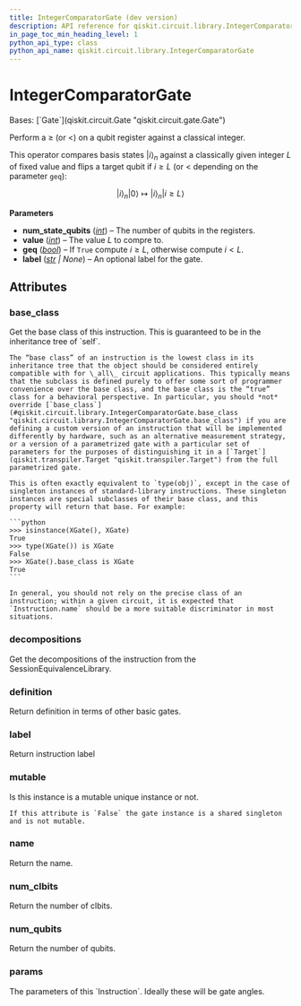 ```yaml
---
title: IntegerComparatorGate (dev version)
description: API reference for qiskit.circuit.library.IntegerComparatorGate in the dev version of qiskit
in_page_toc_min_heading_level: 1
python_api_type: class
python_api_name: qiskit.circuit.library.IntegerComparatorGate
---
```


# IntegerComparatorGate

<Class id="qiskit.circuit.library.IntegerComparatorGate" isDedicatedPage={true} github="https://github.com/Qiskit/qiskit/tree/stable/2.0/qiskit/circuit/library/arithmetic/integer_comparator.py#L172-L200" signature="qiskit.circuit.library.IntegerComparatorGate(num_state_qubits, value, geq=True, label=None)" modifiers="class">
  Bases: [`Gate`](qiskit.circuit.Gate "qiskit.circuit.gate.Gate")

  Perform a $\geq$ (or $<$) on a qubit register against a classical integer.

  This operator compares basis states $|i\rangle_n$ against a classically given integer $L$ of fixed value and flips a target qubit if $i \geq L$ (or $<$ depending on the parameter `geq`):

$$
|i\rangle_n |0\rangle \mapsto |i\rangle_n |i \geq L\rangle
$$

  **Parameters**

  *   **num\_state\_qubits** ([*int*](https://docs.python.org/3/library/functions.html#int "(in Python v3.13)")) – The number of qubits in the registers.
  *   **value** ([*int*](https://docs.python.org/3/library/functions.html#int "(in Python v3.13)")) – The value $L$ to compre to.
  *   **geq** ([*bool*](https://docs.python.org/3/library/functions.html#bool "(in Python v3.13)")) – If `True` compute $i \geq L$, otherwise compute $i < L$.
  *   **label** ([*str*](https://docs.python.org/3/library/stdtypes.html#str "(in Python v3.13)") *| None*) – An optional label for the gate.

  ## Attributes

  ### base\_class

  <Attribute id="qiskit.circuit.library.IntegerComparatorGate.base_class">
    Get the base class of this instruction. This is guaranteed to be in the inheritance tree of `self`.

    The “base class” of an instruction is the lowest class in its inheritance tree that the object should be considered entirely compatible with for \_all\_ circuit applications. This typically means that the subclass is defined purely to offer some sort of programmer convenience over the base class, and the base class is the “true” class for a behavioral perspective. In particular, you should *not* override [`base_class`](#qiskit.circuit.library.IntegerComparatorGate.base_class "qiskit.circuit.library.IntegerComparatorGate.base_class") if you are defining a custom version of an instruction that will be implemented differently by hardware, such as an alternative measurement strategy, or a version of a parametrized gate with a particular set of parameters for the purposes of distinguishing it in a [`Target`](qiskit.transpiler.Target "qiskit.transpiler.Target") from the full parametrized gate.

    This is often exactly equivalent to `type(obj)`, except in the case of singleton instances of standard-library instructions. These singleton instances are special subclasses of their base class, and this property will return that base. For example:

    ```python
    >>> isinstance(XGate(), XGate)
    True
    >>> type(XGate()) is XGate
    False
    >>> XGate().base_class is XGate
    True
    ```

    In general, you should not rely on the precise class of an instruction; within a given circuit, it is expected that `Instruction.name` should be a more suitable discriminator in most situations.
  </Attribute>

  ### decompositions

  <Attribute id="qiskit.circuit.library.IntegerComparatorGate.decompositions">
    Get the decompositions of the instruction from the SessionEquivalenceLibrary.
  </Attribute>

  ### definition

  <Attribute id="qiskit.circuit.library.IntegerComparatorGate.definition">
    Return definition in terms of other basic gates.
  </Attribute>

  ### label

  <Attribute id="qiskit.circuit.library.IntegerComparatorGate.label">
    Return instruction label
  </Attribute>

  ### mutable

  <Attribute id="qiskit.circuit.library.IntegerComparatorGate.mutable">
    Is this instance is a mutable unique instance or not.

    If this attribute is `False` the gate instance is a shared singleton and is not mutable.
  </Attribute>

  ### name

  <Attribute id="qiskit.circuit.library.IntegerComparatorGate.name">
    Return the name.
  </Attribute>

  ### num\_clbits

  <Attribute id="qiskit.circuit.library.IntegerComparatorGate.num_clbits">
    Return the number of clbits.
  </Attribute>

  ### num\_qubits

  <Attribute id="qiskit.circuit.library.IntegerComparatorGate.num_qubits">
    Return the number of qubits.
  </Attribute>

  ### params

  <Attribute id="qiskit.circuit.library.IntegerComparatorGate.params">
    The parameters of this `Instruction`. Ideally these will be gate angles.
  </Attribute>
</Class>

